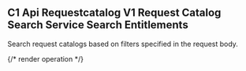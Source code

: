## C1 Api Requestcatalog V1 Request Catalog Search Service Search Entitlements

Search request catalogs based on filters specified in the request body.

{/* render operation */}
